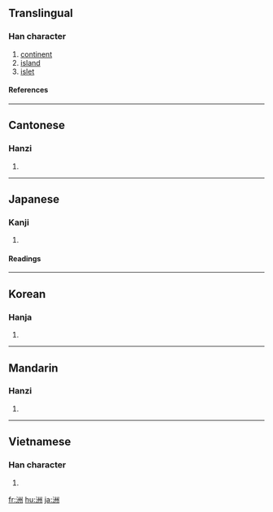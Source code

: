 ==Translingual==
===Han character===
{{Han char|rn=85|rad=水|as=06|sn=9|four=3210<sub>0</sub>|canj=水戈中中 (EILL)}}
# [[continent]]
# [[island]]
# [[islet]]
====References====
{{Han ref|kx=0622.090|dkj=17413|dj=1018.070|hdz=31616.060|uh=6D32|ud=27954|bh=AC77|bd=44151}}
----
==Cantonese==
===Hanzi===
{{yue-hanzi|jyut=|y=jau1}}
# {{defn|Cantonese}}
----
==Japanese==
===Kanji===
{{ja-kanji|grade=|rs=水06}}
# {{defn|Japanese}} 
====Readings====
{{ja-readings|on=[[しゅう]] (shū)|kun=[[しま]] (shima)}}
----
==Korean==
===Hanja===
{{ko-hanja|hangeul=주|eumhun=|rv=ju|mr=chu|y=cwu}}
# {{defn|Korean}}
----
==Mandarin==
===Hanzi===
{{cmn-hanzi|pin=[[zhōu]] ([[zhou1]])|wg=chou<sup>1</sup>}}
# {{defn|Mandarin}}
----
==Vietnamese==
===Han character===
{{vi-hantu|chòng}}
# {{defn|Vietnamese}}

[[fr:洲]]
[[hu:洲]]
[[ja:洲]]